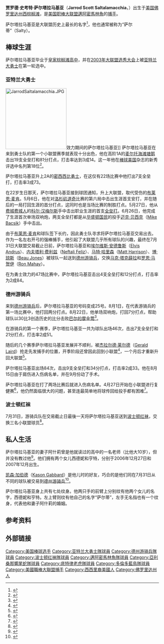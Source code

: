 {{Link style|time=2020-06-16T13:30:59+00:00}}
{{Infobox baseball biography
|name=賈羅德·薩爾塔拉馬基亞<br />Jarrod Saltalamacchia
|image= Jarrod Saltalamacchia on May 12, 2016.jpg
|image_size  =
|caption =2016年的薩爾塔拉馬基亞
|position=[[捕手|捕手]]
|bats=左右開弓
|throws=右
|birth_date= {{Birth date and age|1985|5|2}}
|birth_place= {{USA}}[[佛羅里達州|佛羅里達州]][[西棕櫚灘|西棕櫚灘]]
|death_date= 
|death_place= 
|debutleague =美國職棒大聯盟
|debutdate=5月2日
|debutyear=2007年
|debutteam=亞特蘭大勇士
|finalleague =美國職棒大聯盟
|finaldate=9月29日
|finalyear=2018年
|finalteam=底特律老虎
|statleague =美國職棒大聯盟
|stat1label=[[打擊率|打擊率]]
|stat1value=.232
|stat2label=[[全壘打|全壘打]]
|stat2value=110
|stat3label=[[打點|打點]]
|stat3value=381
|teams=
* [[亞特蘭大勇士|亞特蘭大勇士]] ({{mlby|2007}})
* [[德州遊騎兵|德州遊騎兵]] ({{mlby|2007}}–{{mlby|2010}})
* [[波士頓紅襪|波士頓紅襪]] ({{mlby|2010}}–{{mlby|2013}})
* [[邁阿密馬林魚|邁阿密馬林魚]] ({{mlby|2014}}–{{mlby|2015}})
* [[亞利桑那響尾蛇|亞利桑那響尾蛇]] ({{mlby|2015}})
* [[底特律老虎|底特律老虎]] ({{mlby|2016}})
* [[多倫多藍鳥|多倫多藍鳥]] ({{mlby|2017}})
* [[底特律老虎|底特律老虎]] ({{mlby|2018}})
|highlights=
* [[世界大賽|世界大賽]]冠軍 ([[2013年世界大賽|2013]])
|hoflink  = 美國國家棒球名人堂暨博物館
|hoftype  = 美國棒球名人堂
|hofdate  = 
|hofvote  = 
|hofmethod= 
}}
'''贾罗德·史考特·萨尔塔拉马基亚'''（'''Jarrod Scott Saltalamacchia'''，{{bd|1985年|5月2日|||Saltalamacchia, Jarrod}}）出生于[[美国|美国]][[佛罗里达州|佛罗里达州]][[西棕榈滩|西棕榈滩]]，是[[美国职棒大联盟|美国职棒大联盟]][[邁阿密馬林魚|邁阿密馬林魚]]的[[捕手|捕手]]。

萨尔塔拉马基亚是大联盟历史上最长的名字<ref>{{cite web | url=http://www.usatoday.com/sports/baseball/nl/braves/2007-05-09-salt_N.htm | work=[[今日美国|今日美国]] | title=Q&A: Catching up with the longest name in baseball | first=Ray | last=Glier | date=2007-05-09 | accessdate=2010-05-05 | archive-date=2011-09-27 | archive-url=https://web.archive.org/web/20110927220016/http://www.usatoday.com/sports/baseball/nl/braves/2007-05-09-salt_N.htm | dead-url=no }}</ref>，他也通常被称为“萨尔蒂”（Salty）。

== 棒球生涯 ==
萨尔塔拉马基亚毕业于[[皇家棕榈滩高中|皇家棕榈滩高中]]，并在[[2003年美国职棒大联盟选秀|2003年大联盟选秀大会]]上被[[亚特兰大勇士|亚特兰大勇士]]在第一轮选中。

=== 亚特兰大勇士 ===
[[File:JarrodSaltalamacchia.JPG|200px]]效力期间的萨尔塔拉马基亚]]
萨尔塔拉马基亚在来到勇士队的第一个小联盟赛季就表现十分出色，{{by|2006年}}他在高阶1A的[[麦尔托海滩塘鹅|麦尔托海滩塘鹅]]击出19支全垒打和81分打点，打击率达到3成14。这一年他在[[棒球美国|棒球美国]]杂志的新秀评选中名列第18位<ref name="ba">{{cite web | url = http://www.baseballamerica.com/today/prospects/rankings/top-100-prospects/all-time.html | title = All-Time Top 100 Prospects | work = 棒球美国 | accessdate = 2010-08-01 | archive-date = 2013-05-09 | archive-url = https://web.archive.org/web/20130509161928/http://www.baseballamerica.com/today/prospects/rankings/top-100-prospects/all-time.html | dead-url = no }}</ref>。

{{by|2007年}}萨尔塔拉马基亚升上2A的[[密西西比勇士|密西西比勇士]]，在这仅有22场比赛中他打出7支全垒打，打击率3成73。

在22岁生日那天，萨尔塔拉马基亚接到球团通知，升上大联盟，取代受伤的[[布莱恩·麦肯|布莱恩·麦肯]]。5月6日，他在对[[洛杉矶道奇|洛杉矶道奇]]比赛的第六局中击出生涯首支安打，并在随后的一局打回生涯的首分打点，这同时也是当场比赛的制胜打点。5月27日，他从[[费城费城人|费城费城人]]的[[科尔·汉梅尔斯|科尔·汉梅尔斯]]手中击出职业生涯的首支[[全垒打|全垒打]]。6月26日，他完成了生涯首次单场双响炮，两支全垒打都是从[[华盛顿国民|华盛顿国民]]的投手[[迈克·贝西克|迈克·贝西克]]（[[:en:Mike_Bacsik_(left-handed_pitcher)|Mike Bacsik]]）手中击出。

由于[[布莱恩·麦肯|布莱恩·麦肯]]和球队签下长约，因此勇士队寻求将萨尔塔拉马基亚交易出去。作为一名左右开弓的强棒捕手，他引起了大联盟几乎所有球队的兴趣，最终在7月31日大联盟交易截止日前，萨尔塔拉马基亚和[[埃尔维斯·安德鲁斯|埃尔维斯·安德鲁斯]]（[[:en:Elvis_Andrus|Elvis Andrus]]）、[[内夫塔利·费利兹|内夫塔利·费利兹]]（[[:en:Neftali_Feliz|Neftali Feliz]]）、[[马特·哈里森|马特·哈里森]]（[[:en:Matt_Harrison|Matt Harrison]]）、[[博·琼斯|博·琼斯]]（[[:en:Beau_Jones|Beau Jones]]）被球队一起送到[[德州游骑兵|德州游骑兵]]，交换[[马克·塔克薛拉|马克·塔克薛拉]]和[[罗恩·马贺伊|罗恩·马贺伊]]（[[:en:Ron_Mahay|Ron Mahay]]）。

在为勇士效力的47场比赛中，萨尔塔拉马基亚击出4支全垒打和12分打点，打击率为2成84。

=== 德州游骑兵 ===
来到[[德州游骑兵|德州游骑兵]]后，萨尔塔拉马基亚的号码变成25号。{{MLBy|2007年}}8月1日，在代表游骑兵的第一场比赛中，他打回两分打点。8月22日，他单场双响炮，打回7分打点，帮助球队以30比3创造历史的比分击败[[巴尔的摩金莺|巴尔的摩金莺]]<ref>{{cite web | url = http://texas.rangers.mlb.com/news/article.jsp?ymd=20070822&content_id=2163692&vkey=recap&fext=.jsp&c_id=tex | title = Rangers score 30 in twin-bill opener | date = 2007-08-23 | accessdate = 2010-08-02 | publisher = [[MLB.com|MLB.com]] | author = T.R. Sullivan | deadurl = yes | archiveurl = https://web.archive.org/web/20100903000014/http://texas.rangers.mlb.com/news/article.jsp?ymd=20070822&content_id=2163692&vkey=recap&fext=.jsp&c_id=tex | archivedate = 2010-09-03 | df =  }}</ref>。

在游骑兵的第一个赛季，萨尔塔拉马基亚一共为球队出场46次，击出7支全垒打和21分打点，打击率2成51。

随后的几个赛季萨尔塔拉马基亚发展并不顺利，{{MLBy|2008年}}被[[杰拉尔德·莱尔德|杰拉尔德·莱尔德]]（[[:en:Gerald_Laird|Gerald Laird]]）抢走先发捕手的位置，开季阶段还曾因此回到小联盟<ref>{{cite web | url = http://sports.espn.go.com/mlb/spring2008/news/story?id=3313476 | title = Laird named Rangers' starting catcher, Saltalamacchia sent down | publisher = [[ESPN|ESPN]] | work = [[美联社|美联社]] | date = 2008-03-26 | accessdate = 2010-08-02 | archive-date = 2016-01-31 | archive-url = https://web.archive.org/web/20160131005245/http://sports.espn.go.com/mlb/spring2008/news/story?id=3313476 | dead-url = no }}</ref>，一个月后才重新升回大联盟<ref>{{cite web | url = http://startelegramsports.typepad.com/foul_territory/2008/04/saltalamacchia.html | title = JD confirms Saltalamacchia | date = 2008-04-25 | accessdate = 2010-08-02 | author = Anthony Andro | archive-date = 2021-01-18 | archive-url = https://web.archive.org/web/20210118112649/https://startelegramsports.typepad.com/foul_territory/2008/04/saltalamacchia.html | dead-url = no }}</ref>。

{{MLBy|2009年}}萨尔塔拉马基亚出场84次，击出9支全垒打和34分打点，打击率2成33。他在8月15日由于肩伤进入伤病名单，并在9月份动了手术。

{{MLBy|2010年}}萨尔塔拉马基亚在打了两场比赛后就进入伤病名单。4月27日开始在小联盟进行复健赛<ref>{{cite web | url = http://mlb.mlb.com/news/article.jsp?ymd=20100420&content_id=9441692&vkey=news_bos&fext=.jsp&c_id=bos | title = Saltalamacchia sent on rehab assignment | author = T.R. Sullivan | publisher = [[MLB.com|MLB.com]] | date = 2010-04-20 | accessdate = 2010-08-02}}</ref>，他仍然面临很大的问题，甚至连最简单地将球传回给投手都有困难<ref>{{cite web | url = http://mlb.mlb.com/news/article.jsp?ymd=20100602&content_id=10713810&vkey=news_bos&fext=.jsp&c_id=bos | title = Saltalamacchia moving past throwing issue | date = 2010-06-02 | accessdate = 2010-08-02 | publisher = [[MLB.com|MLB.com]] | author = Chris Cox}}</ref>。

=== 波士顿红袜 ===
{{MLBy|2010年}}7月31日，游骑兵队在交易截止日最後一天将萨尔塔拉马基亚送到[[波士顿红袜|波士顿红袜]]，交换三名小联盟球员<ref>{{cite web | url = http://mlb.mlb.com/news/article.jsp?ymd=20100731&content_id=12854720&vkey=news_bos&fext=.jsp&c_id=bos | title = Red Sox get Saltalamacchia from Rangers | date = 2010-07-31 | accessdate = 2010-08-02 | author = Ian Browne | publisher = [[MLB.com|MLB.com]] | archive-date = 2014-03-04 | archive-url = https://web.archive.org/web/20140304112506/http://mlb.mlb.com/news/article.jsp?ymd=20100731&content_id=12854720&vkey=news_bos&fext=.jsp&c_id=bos | dead-url = no }}</ref>。

== 私人生活 ==
萨尔塔拉马基亚的妻子阿什莉曾是他就读过的高中的一名老师（比他大10岁），但并没有教过他<ref>{{cite web | url = http://raindelay.typepad.com/my_weblog/2006/03/to_be_a_prospec.html | title = To be a #1 prospects wife.. | date = 2006-03-20 | accessdate = 2010-08-02 | archive-date = 2019-12-02 | archive-url = https://web.archive.org/web/20191202092254/https://raindelay.typepad.com/my_weblog/2006/03/to_be_a_prospec.html | dead-url = no }}</ref>。他们拥有两个女儿西德妮和亨特，分别于2006年12月27日和2007年12月出生。

[[凯森·加伯德|凯森·加伯德]]（[[:en:Kason_Gabbard|Kason Gabbard]]）是他儿时的好友，巧合的是他们同在{{MLBy|2007年}}7月31日从不同的球队被交易到[[德州游骑兵|德州游骑兵]]<ref>{{cite web | url = http://texas.rangers.mlb.com/news/article.jsp?ymd=20070807&content_id=2135581&vkey=recap&fext=.jsp&c_id=tex | title = Gabbard tastes victory in home debut | author = Drew Davison | date = 2007-08-08 | accessdate = 2010-08-03 | publisher = [[MLB.com|MLB.com]] | deadurl = yes | archiveurl = https://web.archive.org/web/20100507191647/http://texas.rangers.mlb.com/news/article.jsp?ymd=20070807&content_id=2135581&vkey=recap&fext=.jsp&c_id=tex | archivedate = 2010-05-07 | df =  }}</ref>。

萨尔塔拉马基亚身上共有七处纹身。他两只手的前臂上分别纹有他两个女儿的名字，西德妮和亨特。左上臂则纹有他自己的名字“萨尔蒂”，左手无名指也有一个纹身，代表他和妻子阿什莉的婚姻。

== 参考资料 ==
{{reflist}}

== 外部链接 ==
{{Commonscat|Jarrod Saltalamacchia}}
{{Baseballstats | mlb=457454 | espn=28663 | br=s/saltaja01 | fangraphs=5557 | cube=S/Jarrod-Saltalamacchia|brm=saltal001jar}}

{{2013 World Series Champion}}
{{DEFAULTSORT:Saltalamacchia, Jarrod}}
[[Category:美国棒球选手|Category:美国棒球选手]]
[[Category:亚特兰大勇士隊球員|Category:亚特兰大勇士隊球員]]
[[Category:德州游骑兵隊球員|Category:德州游骑兵隊球員]]
[[Category:波士顿红袜隊球員|Category:波士顿红袜隊球員]]
[[Category:邁阿密馬林魚隊球員|Category:邁阿密馬林魚隊球員]]
[[Category:亞利桑那響尾蛇隊球員|Category:亞利桑那響尾蛇隊球員]]
[[Category:底特律老虎隊球員|Category:底特律老虎隊球員]]
[[Category:多倫多藍鳥隊球員|Category:多倫多藍鳥隊球員]]
[[Category:美國職棒大聯盟捕手|Category:美國職棒大聯盟捕手]]
[[Category:西西里裔美國人|Category:西西里裔美國人]]
[[Category:佛罗里达州人|Category:佛罗里达州人]]